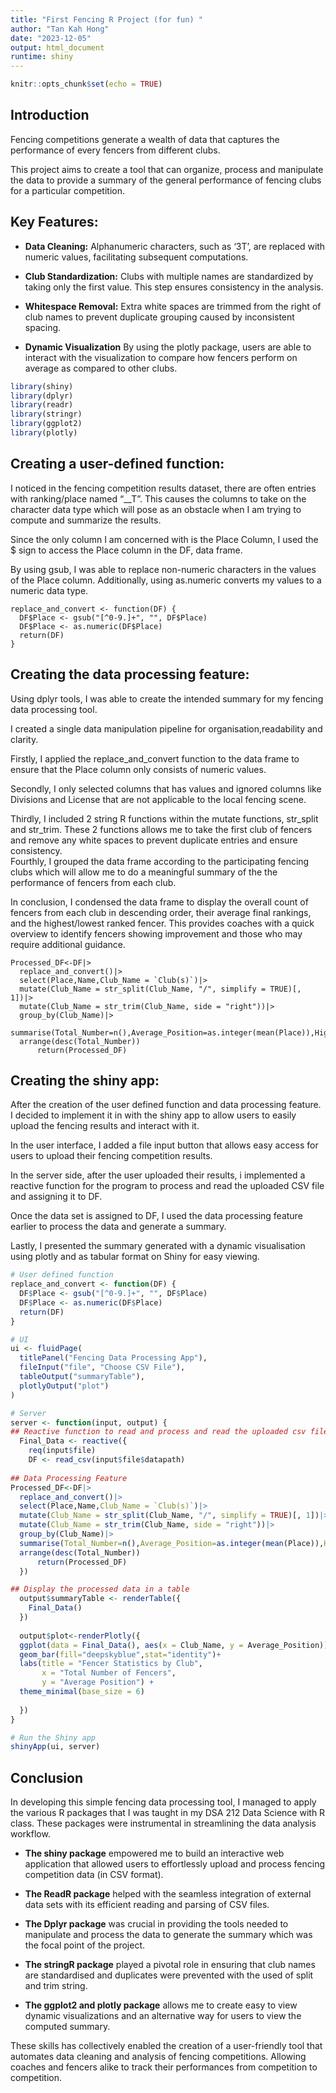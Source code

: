 ```yaml
---
title: "First Fencing R Project (for fun) "
author: "Tan Kah Hong"
date: "2023-12-05"
output: html_document
runtime: shiny
---
```


```r
knitr::opts_chunk$set(echo = TRUE)
```

## Introduction

Fencing competitions generate a wealth of data that captures the performance of every fencers from different clubs.  

This project aims to create a tool that can organize, process and manipulate the data to provide a summary of the general performance of fencing clubs for a particular competition.

## Key Features:
- **Data Cleaning:** Alphanumeric characters, such as '3T', are replaced with numeric values, facilitating subsequent computations.
  
- **Club Standardization:** Clubs with multiple names are standardized by taking only the first value. This step ensures consistency in the analysis.
  
- **Whitespace Removal:** Extra white spaces are trimmed from the right of club names to prevent duplicate grouping caused by inconsistent spacing.

- **Dynamic Visualization** By using the plotly package, users are able to interact with the visualization to compare how fencers perform on average as compared to other clubs.

```r
library(shiny)
library(dplyr)
library(readr)
library(stringr)
library(ggplot2)
library(plotly)
```

## **Creating a user-defined function:**
I noticed in the fencing competition results dataset, there are often entries with ranking/place named "__T". This causes the columns to take on the character data type which will pose as an obstacle when I am trying to compute and summarize the results.  

Since the only column I am concerned with is the Place Column, I used the $ sign to access the Place column in the DF, data frame.  

By using gsub, I was able to replace non-numeric characters in the values of the Place column. Additionally, using as.numeric converts my values to a numeric data type.

```Creating
replace_and_convert <- function(DF) {
  DF$Place <- gsub("[^0-9.]+", "", DF$Place)
  DF$Place <- as.numeric(DF$Place)
  return(DF)
}
```

## **Creating the data processing feature**:

Using dplyr tools, I was able to create the intended summary for my fencing data processing tool.  

I created a single data manipulation pipeline for organisation,readability and clarity. 


Firstly, I applied the replace_and_convert function to the data frame to ensure that the Place column only consists of numeric values.  

Secondly, I only selected columns that has values and ignored columns like Divisions and License that are not applicable to the local fencing scene.  

Thirdly, I included 2 string R functions within the mutate functions, str_split and str_trim. These 2 functions allows me to take the first club of fencers and remove any white spaces to prevent duplicate entries and ensure consistency.  
Fourthly, I grouped the data frame according to the participating fencing clubs which will allow me to do a meaningful summary of the the performance of fencers from each club.    

In conclusion, I condensed the data frame to display the overall count of fencers from each club in descending order, their average final rankings, and the highest/lowest ranked fencer. This provides coaches with a quick overview to identify fencers showing improvement and those who may require additional guidance.

```Data
Processed_DF<-DF|>
  replace_and_convert()|>
  select(Place,Name,Club_Name = `Club(s)`)|>
  mutate(Club_Name = str_split(Club_Name, "/", simplify = TRUE)[, 1])|>
  mutate(Club_Name = str_trim(Club_Name, side = "right"))|>
  group_by(Club_Name)|>
  summarise(Total_Number=n(),Average_Position=as.integer(mean(Place)),Highest_Ranking=as.integer(min(Place)),Highest_Ranked_Fencer=Name[which.min(Place)],Lowest_Ranking=as.integer(max(Place)),Lowest_Ranked_Fencer=Name[which.max(Place)])|>
  arrange(desc(Total_Number))
      return(Processed_DF)
```

## Creating the shiny app:
After the creation of the user defined function and data processing feature. I decided to implement it in with the shiny app to allow users to easily upload the fencing results and interact with it.  

In the user interface, I added a file input button that allows easy access for users to upload their fencing competition results.  

In the server side, after the user uploaded their results, i implemented a reactive function for the program to process and read the uploaded CSV file and assigning it to DF.

Once the data set is assigned to DF, I used the data processing feature earlier to process the data and generate a summary.  

Lastly, I presented the summary generated with a dynamic visualisation using plotly and as tabular format on Shiny for easy viewing.

```r
# User defined function
replace_and_convert <- function(DF) {
  DF$Place <- gsub("[^0-9.]+", "", DF$Place)
  DF$Place <- as.numeric(DF$Place)
  return(DF)
}

# UI
ui <- fluidPage(
  titlePanel("Fencing Data Processing App"),
  fileInput("file", "Choose CSV File"),
  tableOutput("summaryTable"),
  plotlyOutput("plot")
)

# Server
server <- function(input, output) {
## Reactive function to read and process and read the uploaded csv file.
  Final_Data <- reactive({
    req(input$file)
    DF <- read_csv(input$file$datapath)
    
## Data Processing Feature
Processed_DF<-DF|>
  replace_and_convert()|>
  select(Place,Name,Club_Name = `Club(s)`)|>
  mutate(Club_Name = str_split(Club_Name, "/", simplify = TRUE)[, 1])|>
  mutate(Club_Name = str_trim(Club_Name, side = "right"))|>
  group_by(Club_Name)|>
  summarise(Total_Number=n(),Average_Position=as.integer(mean(Place)),Highest_Ranking=as.integer(min(Place)),Highest_Ranked_Fencer=Name[which.min(Place)],Lowest_Ranking=as.integer(max(Place)),Lowest_Ranked_Fencer=Name[which.max(Place)])|>
  arrange(desc(Total_Number))
      return(Processed_DF)
  })

## Display the processed data in a table
  output$summaryTable <- renderTable({
    Final_Data()
  })
  
  output$plot<-renderPlotly({
  ggplot(data = Final_Data(), aes(x = Club_Name, y = Average_Position)) +
  geom_bar(fill="deepskyblue",stat="identity")+
  labs(title = "Fencer Statistics by Club",
       x = "Total Number of Fencers",
       y = "Average Position") +
  theme_minimal(base_size = 6)
    
  })
}

# Run the Shiny app
shinyApp(ui, server)

```

## Conclusion
In developing this simple fencing data processing tool, I managed to apply the various R packages that I was taught in my DSA 212 Data Science with R class.
These packages were instrumental in streamlining the data analysis workflow.  

- **The shiny package** empowered me to build an interactive web application that allowed users to effortlessly upload and process fencing competition data (in CSV format).

- **The ReadR package** helped with the seamless integration of external data sets with its efficient reading and parsing of CSV files.  

- **The Dplyr package** was crucial in providing the tools needed to manipulate and process the data to generate the summary which was the focal point of the project.  

- **The stringR package** played a pivotal role in ensuring that club names are standardised and duplicates were prevented with the used of split and trim string.   

- **The ggplot2 and plotly package** allows me to create easy to view dynamic visualizations and an alternative way for users to view the computed summary.

These skills has collectively enabled the creation of a user-friendly tool that automates data cleaning and analysis of fencing competitions. Allowing coaches and fencers alike to track their performances from competition to competition.

